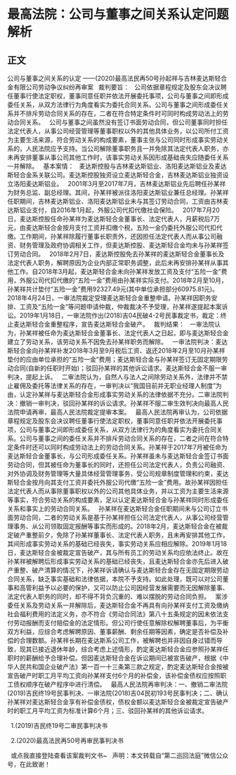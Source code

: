 # 最高法院：公司与董事之间关系认定问题解析
## 正文
公司与董事之间关系的认定
——(2020)最高法民再50号孙起祥与吉林麦达斯轻合金有限公司劳动争议纠纷再审案
 
裁判要旨：
 
公司依据章程规定及股东会决议聘任董事行使法定职权，董事同意任职并依法开展委托事项，公司与董事之间即形成委任关系，从双方法律行为角度看实为委托合同关系。公司与董事之间形成委任关系并不排斥劳动合同关系的存在，二者在符合特定条件时可同时构成劳动法上的劳动合同关系。
 
公司与董事之间虽然没有签订书面劳动合同，但公司董事同时担任法定代表人，从事公司经营管理等董事职权以外的其他具体业务，以公司所付工资为主要生活来源，符合劳动关系的构成要素，董事主张与公司同时形成事实劳动关系的，人民法院应予支持。当公司解除董事职务且一并免除其法定代表人职务，亦未再安排董事从事公司其他工作时，该事实劳动关系因形成基础丧失应随委任关系一并解除。
 
基本案情：
 
麦达斯控股与吉林麦达斯铝业、洛阳麦达斯铝业及麦达斯轻合金系关联公司。麦达斯控股独资设立麦达斯轻合金，吉林麦达斯铝业独资设立洛阳麦达斯铝业。
 
2001年3月至2017年7月，吉林麦达斯铝业先后聘任孙某祥为财务总监、副总经理。其间，孙某祥被派往洛阳麦达斯铝业兼任总经理。孙某祥任职期间，吉林麦达斯铝业、洛阳麦达斯铝业未与其签订劳动合同，工资由吉林麦达斯铝业支付，自2016年1月起，外服公司代扣代缴社会保险。
 
2017年7月20日，麦达斯控股任命孙某祥为麦达斯轻合金董事长、法定代表人，月薪税后7万元，由麦达斯轻合金按月支付工资并扣缴个税，五险一金仍委托外服公司代扣代缴。工作期间，孙某祥除履行董事长职责外，还因担任法定代表人而从事公司融资、财务管理及政府协调相关工作，但麦达斯控股、麦达斯轻合金均未与孙某祥签订劳动合同。
 
2018年2月7日，麦达斯控股免去孙某祥的麦达斯轻合金董事长及法定代表人职务，解聘原因为企业内部正常职务调整，此后未再安排孙某祥从事其他工作。自2018年3月起，麦达斯轻合金未向孙某祥发放工资及支付“五险一金”费用，外服公司代扣代缴的“五险一金”费用由孙某祥实际支付。2018年2月至10月，孙某祥共计垫付“五险一金”费用92327.49元(其中单位承担部分60975.81元)。
 
2018年4月24日，一审法院裁定受理麦达斯轻合金重整申请。孙某祥因职务安排、工资及“五险一金”等问题申请仲裁，仲裁裁决不予受理，孙某祥遂提起本案诉讼。2019年1月18日，一审法院作出(2018)吉04民破4-2号民事裁定书，裁定：终止麦达斯轻合金重整程序，宣告麦达斯轻合金破产。
 
裁判结果：
 
一审法院认为，孙某祥被任命为麦达斯轻合金董事长、法定代表人之日起，即与麦达斯轻合金建立了劳动关系，该劳动关系不因免去孙某祥职务而解除。
 
一审法院判决：麦达斯轻合金向孙某祥补发2018年3月至9月税后工资、返还2018年2月至10月孙某祥垫付的应由单位承担的“五险一金”费用；麦达斯轻合金与孙某祥签订无固定期限劳动合同(自新的任职时开始)；驳回孙某祥的其他诉讼请求。麦达斯轻合金不服一审判决，提起上诉。
 
二审法院认为，自然人与法人之间除劳动关系外，法律并不禁止雇佣及委托等法律关系的存在，一审判决以“我国目前并无职业经理人制度”为由，认定孙某祥与麦达斯轻合金形成事实劳动关系的法律依据不充分。二审法院判决：撤销一审判决，驳回孙某祥的诉讼请求。孙某祥不服二审生效判决向最高人民法院申请再审，最高人民法院裁定提审本案。
 
最高人民法院再审认为，公司依据章程规定及股东会决议聘任董事行使法定职权，董事同意任职并依法开展委托事项，公司与董事之间即形成委任关系，从双方法律行为的角度看实为委托合同关系。公司与董事之间的委任关系并不排斥劳动合同关系的存在，二者之间在符合特定条件时还可以同时构成劳动法上的劳动合同关系。孙某祥于2017年7月被任命为麦达斯轻合金董事长，与公司形成委任关系。孙某祥虽未与麦达斯轻合金签订书面劳动合同，但其被任命为董事长的同时，还担任公司法定代表人，负责公司融资、对外协调及财务管理等大量具体经营管理事务，受公司规章制度管理和约束，麦达斯轻合金按月向其支付工资并委托外服公司代缴“五险一金”费用。故孙某祥因担任法定代表人而从事除董事职权以外的公司其他具体业务，并以工资为主要生活来源等事实，符合劳动关系的构成要素，足以认定麦达斯轻合金与孙某祥同时形成委任关系和事实上的劳动合同关系。
 
孙某祥在麦达斯轻合金任职期间未与公司订立书面劳动合同，二者的劳动关系是基于孙某祥担任公司法定代表人，从事公司经营管理事务、从公司领取固定报酬等事实而形成的。2018年2月，麦达斯轻合金在被裁定破产重整前夕，免除了孙某祥董事长、法定代表人职务，且未再安排其他工作，其间形成事实劳动关系的基础已经丧失，事实劳动关系应相应解除。2019年1月18日，麦达斯轻合金被裁定宣告破产，其与所有员工的劳动关系均应依法终止。故在孙某祥被解聘后形成事实劳动关系的基础已经丧失，且麦达斯轻合金亦先后进入破产重整、破产清算的情况下，孙某祥诉请确认与麦达斯轻合金存在无固定期限劳动合同关系，缺乏事实基础和法律依据，本院不予支持。如此处理，既可以对公司董事和高管利益予以必要的保护，又可以防止公司因经营发展需要而无因解除董事、法定代表人职务的同时，却不得不背负沉重的、难以摆脱的劳动合同负担。
 
案涉委任关系及劳动关系一并解除后，麦达斯轻合金不再具有向孙某祥支付工资及缴纳社会福利费用的法定义务，亦不符合《劳动合同法》第八十五条规定的因未依法支付劳动报酬而支付赔偿金的法定情形。但公司行使任意解除权解聘董事后，为平衡双方利益，应综合考虑解聘原因、董事薪酬、剩余任期等因素，确定是否补偿及补偿的合理数额。孙某祥长期在麦达斯系公司工作，被解聘也并非因自身过错而导致，现其已接近退休年龄，综合考虑上述情形，酌定麦达斯轻合金应参照孙某祥任职时的薪酬给予合理补偿。但因麦达斯轻合金在诉讼期间已被宣告破产，根据《中华人民共和国企业破产法》第一百一十三条第三款之规定，酌定麦达斯轻合金按被宣告破产时职工月平均工资向孙某祥支付6个月的补偿金，该补偿金债权应按照职工债权顺序在破产程序中进行清偿。
 
最高人民法院再审判决：一、撤销二审法院(2019)吉民终19号民事判决、一审法院(2018)吉04民初193号民事判决；二、确认孙某祥对麦达斯轻合金享有补偿金债权，债权金额以麦达斯轻合金被裁定宣告破产时的职工月平均工资为标准计算6个月；三、驳回孙某祥的其他诉讼请求。
 

 
1.(2019)吉民终19号二审民事判决书
 

 
2.(2020)最高法民再50号再审民事判决书
 

 
或点我直接登陆查看该案裁判文书~
 
声明：本文转载自“第二巡回法庭”微信公众号，在此致谢！
